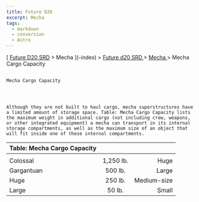 ```yaml
---
title: Future D20
excerpt: Mecha
tags:
  - markdown
  - conversion
  - Astro
---
```







[
[Future D20 SRD]( / ) > Mecha
     ](-index)
     >
     [
      Future d20 SRD
     ](future-d20-srd-index)
     >
     [
      Mecha
     ](future-d20-srd-mecha-index)
     > Mecha Cargo Capacity
    




## 
    Mecha Cargo Capacity
   



    Although they are not built to haul cargo, mecha superstructures have a limited amount of storage space. Table: Mecha Cargo Capacity lists the maximum weight in additional cargo (not including crew, weapons, or other integrated equipment) a mecha can transport in its internal storage compartments, as well as the maximum size of an object that will fit inside one of these internal compartments.
   


| Table: Mecha Cargo Capacity |  |  |
| :----------------------------- | :--: | --: |
|  |  |  |
| Colossal | 1,250 lb. | Huge |
| Gargantuan | 500 lb. | Large |
| Huge | 250 lb. | Medium-size |
| Large | 50 lb. | Small |






